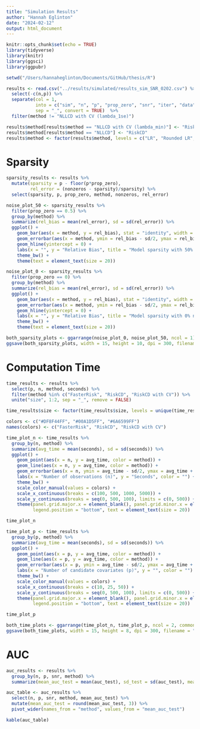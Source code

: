 ```yaml
---
title: "Simulation Results"
author: "Hannah Eglinton"
date: "2024-02-12"
output: html_document
---
```


```r
knitr::opts_chunk$set(echo = TRUE)
library(tidyverse)
library(knitr)
library(ggsci)
library(ggpubr)
```

```r
setwd("/Users/hannaheglinton/Documents/GitHub/thesis/R")

results <- read.csv("../results/simulated/results_sim_SNR_0202.csv") %>%
  select(-c(n,p)) %>%
  separate(col = 1, 
           into = c("sim", "n", "p", "prop_zero", "snr", "iter", "data"),
           sep = "_", convert = TRUE)  %>%
  filter(method != "NLLCD with CV (lambda_1se)")

results$method[results$method == "NLLCD with CV (lambda_min)"] <- "RiskCD with CV"
results$method[results$method == "NLLCD"] <- "RiskCD"
results$method <- factor(results$method, levels = c("LR", "Rounded LR", "Lasso", "Rounded Lasso", "FasterRisk", "RiskCD", "RiskCD with CV"))

```


# Sparsity

```r
sparsity_results <- results %>%
  mutate(sparsity = p - floor(p*prop_zero),
         rel_error = (nonzeros - sparsity)/sparsity) %>%
  select(sparsity, p, prop_zero, method, nonzeros, rel_error)
```


```r
noise_plot_50 <- sparsity_results %>%
  filter(prop_zero == 0.5) %>%
  group_by(method) %>%
  summarize(rel_bias = mean(rel_error), sd = sd(rel_error)) %>%
  ggplot() + 
    geom_bar(aes(x = method, y = rel_bias), stat = "identity", width = 0.2) + 
    geom_errorbar(aes(x = method, ymin = rel_bias - sd/2, ymax = rel_bias + sd/2), width = 0.1) + 
    geom_hline(yintercept = 0) +
    labs(x = "", y = "Relative Bias", title = "Model sparsity with 50% noise predictors") + 
    theme_bw() + 
    theme(text = element_text(size = 20))


```

```r
noise_plot_0 <- sparsity_results %>%
  filter(prop_zero == 0) %>%
  group_by(method) %>%
  summarize(rel_bias = mean(rel_error), sd = sd(rel_error)) %>%
  ggplot() + 
    geom_bar(aes(x = method, y = rel_bias), stat = "identity", width = 0.2) + 
    geom_errorbar(aes(x = method, ymin = rel_bias - sd/2, ymax = rel_bias + sd/2), width = 0.1) + 
    geom_hline(yintercept = 0) +
    labs(x = "", y = "Relative Bias", title = "Model sparsity with 0% noise predictors") + 
    theme_bw() + 
    theme(text = element_text(size = 20))
```


```r
both_sparsity_plots <- ggarrange(noise_plot_0, noise_plot_50, ncol = 1)
ggsave(both_sparsity_plots, width = 15, height = 10, dpi = 300, filename = "sim_sparsity_plots.png")
```


# Computation Time

```r
time_results <- results %>%
  select(p, n, method, seconds) %>%
  filter(method %in% c("FasterRisk", "RiskCD", "RiskCD with CV")) %>%
  unite("size", 1:2, sep = "_", remove = FALSE)

time_results$size <- factor(time_results$size, levels = unique(time_results$size))

colors <- c("#DF8F44FF", "#00A1D5FF", "#6A6599FF")
names(colors) <- c("FasterRisk", "RiskCD", "RiskCD with CV")

time_plot_n <- time_results %>%
  group_by(n, method) %>%
  summarize(avg_time = mean(seconds), sd = sd(seconds)) %>%
  ggplot() + 
    geom_point(aes(x = n, y = avg_time, color = method)) + 
    geom_line(aes(x = n, y = avg_time, color = method)) + 
    geom_errorbar(aes(x = n, ymin = avg_time - sd/2, ymax = avg_time + sd/2, color = method), width = 100, alpha = 0.8) + 
    labs(x = "Number of observations (n)", y = "Seconds", color = "") + 
    theme_bw() + 
    scale_color_manual(values = colors) +
    scale_x_continuous(breaks = c(100, 500, 1000, 5000)) + 
    scale_y_continuous(breaks = seq(0, 500, 100), limits = c(0, 500)) + 
    theme(panel.grid.major.x = element_blank(), panel.grid.minor.x = element_blank(),
          legend.position = "bottom", text = element_text(size = 20))

time_plot_n

```

```r

time_plot_p <- time_results %>%
  group_by(p, method) %>%
  summarize(avg_time = mean(seconds), sd = sd(seconds)) %>%
  ggplot() + 
    geom_point(aes(x = p, y = avg_time, color = method)) + 
    geom_line(aes(x = p, y = avg_time, color = method)) + 
    geom_errorbar(aes(x = p, ymin = avg_time - sd/2, ymax = avg_time + sd/2, color = method), width = 0.8, alpha = 0.8) + 
    labs(x = "Number of candidate covariates (p)", y = "", color = "") + 
    theme_bw() + 
    scale_color_manual(values = colors) +
    scale_x_continuous(breaks = c(10, 25, 50)) + 
    scale_y_continuous(breaks = seq(0, 500, 100), limits = c(0, 500)) + 
    theme(panel.grid.major.x = element_blank(), panel.grid.minor.x = element_blank(),
          legend.position = "bottom", text = element_text(size = 20))

time_plot_p
```

```r
both_time_plots <- ggarrange(time_plot_n, time_plot_p, ncol = 2, common.legend = TRUE, legend = "bottom")
ggsave(both_time_plots, width = 15, height = 8, dpi = 300, filename = "sim_time_plots.png")
```



# AUC 

```r
auc_results <- results %>%
  group_by(n, p, snr, method) %>%
  summarize(mean_auc_test = mean(auc_test), sd_test = sd(auc_test), mean_auc_train = mean(auc_train), sd_train = sd(auc_train)) 

auc_table <- auc_results %>%
  select(n, p, snr, method, mean_auc_test) %>%
  mutate(mean_auc_test = round(mean_auc_test, 3)) %>%
  pivot_wider(names_from = "method", values_from = "mean_auc_test")

kable(auc_table)
```




